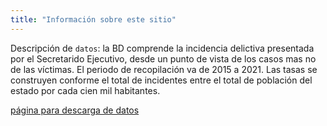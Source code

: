 ```yaml
---
title: "Información sobre este sitio"
---
```


Descripción de `datos`: la BD comprende la incidencia delictiva presentada por el Secretarido Ejecutivo, desde un punto de vista de los casos mas no de las víctimas. El periodo de recopilación va de 2015 a 2021. Las tasas se construyen conforme el total de incidentes entre el total de población del estado por cada cien mil habitantes. 

[página para descarga de datos](https://www.gob.mx/sesnsp/acciones-y-programas/incidencia-delictiva-del-fuero-comun-nueva-metodologia?state=published)
